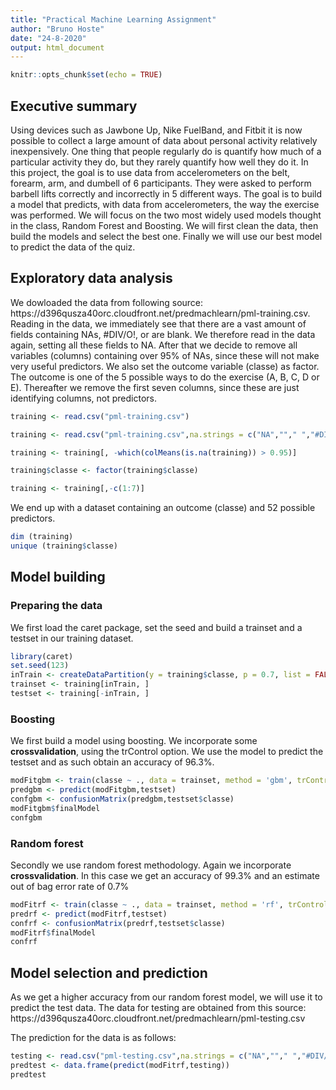---
title: "Practical Machine Learning Assignment"
author: "Bruno Hoste"
date: "24-8-2020"
output: html_document
---

```{r setup, include=FALSE}
knitr::opts_chunk$set(echo = TRUE)
```
## Executive summary

Using devices such as Jawbone Up, Nike FuelBand, and Fitbit it is now possible to collect a large amount of data about personal activity relatively inexpensively. One thing that people regularly do is quantify how much of a particular activity they do, but they rarely quantify how well they do it. In this project, the goal is to use data from accelerometers on the belt, forearm, arm, and dumbell of 6 participants. They were asked to perform barbell lifts correctly and incorrectly in 5 different ways. The goal is to build a model that predicts, with data from accelerometers, the way the exercise was performed. 
We will focus on the two most widely used models thought in the class, Random Forest and Boosting. We will first clean the data, then build the models and select the best one. Finally we will use our best model to predict the data of the quiz.

## Exploratory data analysis

We dowloaded the data from following source:
https://d396qusza40orc.cloudfront.net/predmachlearn/pml-training.csv.
Reading in the data, we immediately see that there are a vast amount of fields containing NAs, #DIV/O!, or are blank. We therefore read in the data again, setting all these fields to NA. After that we decide to remove all variables (columns) containing over 95% of NAs, since these will not make very useful predictors. 
We also set the outcome variable (classe) as factor. The outcome is one of the 5 possible ways to do the exercise (A, B, C, D or E). Thereafter we remove the first seven columns, since these are just identifying columns, not predictors.

```{r}
training <- read.csv("pml-training.csv")

training <- read.csv("pml-training.csv",na.strings = c("NA",""," ","#DIV/0!"))

training <- training[, -which(colMeans(is.na(training)) > 0.95)]

training$classe <- factor(training$classe)

training <- training[,-c(1:7)]
```

We end up with a dataset containing an outcome (classe) and 52 possible predictors.
```{r}
dim (training)
unique (training$classe)
```

## Model building

### Preparing the data

We first load the caret package, set the seed and build a trainset and a testset in our training dataset.

```{r}
library(caret)
set.seed(123)
inTrain <- createDataPartition(y = training$classe, p = 0.7, list = FALSE)
trainset <- training[inTrain, ]
testset <- training[-inTrain, ]
```

### Boosting

We first build a model using boosting. We incorporate some **crossvalidation**, using the trControl option.
We use the model to predict the testset and as such obtain an accuracy of 96.3%.
```{r,eval=T}
modFitgbm <- train(classe ~ ., data = trainset, method = 'gbm', trControl = trainControl(method="cv", number=3), verbose = F)
predgbm <- predict(modFitgbm,testset)
confgbm <- confusionMatrix(predgbm,testset$classe)
modFitgbm$finalModel
confgbm
```

### Random forest

Secondly we use random forest methodology. Again we incorporate **crossvalidation**. In this case we get an accuracy of 99.3% and an estimate out of bag error rate of 0.7% 

```{r,eval=T} 

modFitrf <- train(classe ~ ., data = trainset, method = 'rf', trControl = trainControl(method="cv", number=3, verboseIter=FALSE), prox = T)
predrf <- predict(modFitrf,testset)
confrf <- confusionMatrix(predrf,testset$classe)
modFitrf$finalModel
confrf
```

## Model selection and prediction

As we get a higher accuracy from our random forest model, we will use it to predict the test data.
The data for testing are obtained from this source:
https://d396qusza40orc.cloudfront.net/predmachlearn/pml-testing.csv

The prediction for the data is as follows:

```{r,eval=T}
testing <- read.csv("pml-testing.csv",na.strings = c("NA",""," ","#DIV/0!"))
predtest <- data.frame(predict(modFitrf,testing))
predtest
```

